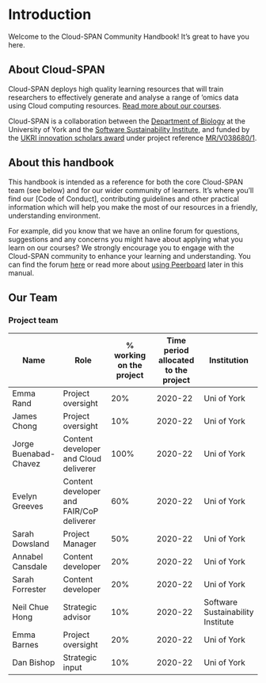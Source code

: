 # Introduction

Welcome to the Cloud-SPAN Community Handbook! It's great to have you here.

## About Cloud-SPAN
Cloud-SPAN deploys high quality learning resources that will train researchers to effectively generate and analyse a range of 'omics data using Cloud computing resources. [Read more about our courses](#courses).

Cloud-SPAN is a collaboration between the [Department of Biology](https://www.york.ac.uk/biology/) at the University of York and the [Software Sustainability Institute](https://www.software.ac.uk/), and funded by the [UKRI innovation scholars award](https://www.ukri.org/news/initiatives-boost-health-and-bioscience-skills-and-industry/) under project reference [MR/V038680/1](https://gtr.ukri.org/projects?ref=MR%2FV038680%2F1).

## About this handbook
This handbook is intended as a reference for both the core Cloud-SPAN team (see below) and for our wider community of learners. It's where you'll find our [Code of Conduct], contributing guidelines and other practical information which will help you make the most of our resources in a friendly, understanding environment. 

For example, did you know that we have an online forum for questions, suggestions and any concerns you might have about applying what you learn on our courses? We strongly encourage you to engage with the Cloud-SPAN community to enhance your learning and understanding. You can find the forum [here](cloudspan.peerboard.com) or read more about [using Peerboard](#forum) later in this manual.

## Our Team
### Project team

| Name | Role | % working on the project | Time period allocated to the project | Institution |
|---|---|---|---|---|
| Emma Rand | Project oversight | 20% | 2020-22  | Uni of York |
| James Chong | Project oversight |  10% | 2020-22|  Uni of York |
| Jorge Buenabad-Chavez | Content developer and Cloud deliverer | 100% | 2020-22 | Uni of York |
| Evelyn Greeves | Content developer and FAIR/CoP deliverer | 60% | 2020-22 | Uni of York |
| Sarah Dowsland | Project Manager | 50% | 2020-22 | Uni of York |
| Annabel Cansdale | Content developer | 20% | 2020-22 | Uni of York |
| Sarah Forrester | Content developer | 20% | 2020-22 | Uni of York |
| Neil Chue Hong | Strategic advisor  | 10% | 2020-22 | Software Sustainability Institute |
| Emma Barnes | Project oversight | 20% | 2020-22 | Uni of York |
| Dan Bishop | Strategic input | 10% | 2020-22 | Uni of York |
